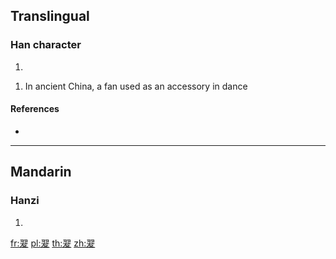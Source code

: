{{character info/new}}
==Translingual==

===Han character===
{{Han char|rn=124|rad=羽|as=05|sn=11|four=17440|canj=SMIKE,SMIKK}}

# {{defn|Han|sort=羽05}}

# In ancient China, a fan used as an accessory in dance

====References====
* {{Han ref|kx=0956.040|dkj=28648|dj=1401.150|hdz=53344.140|uh=7FC7|ud=32711|bh=D6FB|bd=55035}}

----

==Mandarin==

===Hanzi===
{{cmn-hanzi|pin=[[fú]] ([[fu2]])|wg=fu<sup>2</sup>}}

# {{defn|lang=cmn|sort=羽05}}

[[fr:翇]]
[[pl:翇]]
[[th:翇]]
[[zh:翇]]